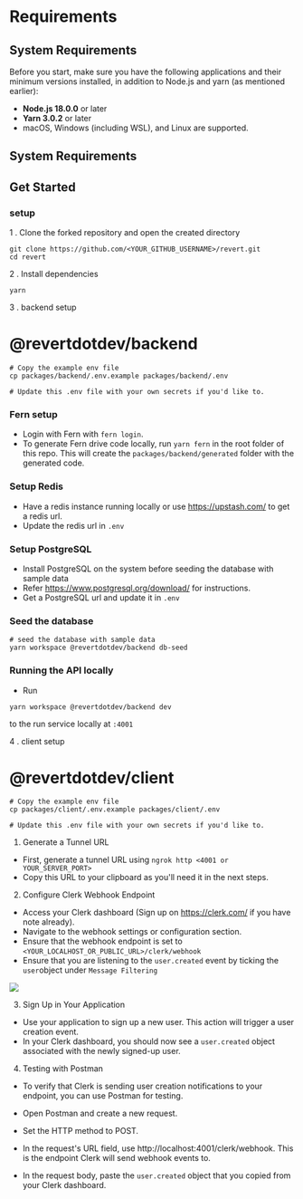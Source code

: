# Requirements
## System Requirements

Before you start, make sure you have the following applications and their minimum versions installed, in addition to Node.js and yarn (as mentioned earlier):

- **Node.js 18.0.0** or later
- **Yarn 3.0.2** or later
- macOS, Windows (including WSL), and Linux are supported.

## System Requirements

## Get Started

### setup


1 . Clone the forked repository and open the created directory

```shell
git clone https://github.com/<YOUR_GITHUB_USERNAME>/revert.git
cd revert

```

2 . Install dependencies

```shell 
yarn
```

3 . backend setup

# @revertdotdev/backend

```shell
# Copy the example env file
cp packages/backend/.env.example packages/backend/.env

# Update this .env file with your own secrets if you'd like to.
```

### Fern setup

-   Login with Fern with `fern login`.
-   To generate Fern drive code locally, run `yarn fern` in the root folder of this repo. This will create the `packages/backend/generated` folder with the generated code.

### Setup Redis

-   Have a redis instance running locally or use https://upstash.com/ to get a redis url.
-   Update the redis url in `.env`

### Setup PostgreSQL

-   Install PostgreSQL on the system before seeding the database with sample data
-   Refer https://www.postgresql.org/download/ for instructions.
-   Get a PostgreSQL url and update it in `.env`

### Seed the database

```shell
# seed the database with sample data
yarn workspace @revertdotdev/backend db-seed
```

### Running the API locally

-   Run 
```shell 
yarn workspace @revertdotdev/backend dev 
``` 
to the run service locally at `:4001`

4 . client setup

# @revertdotdev/client

```shell
# Copy the example env file
cp packages/client/.env.example packages/client/.env

# Update this .env file with your own secrets if you'd like to.
```

1. Generate a Tunnel URL

- First, generate a tunnel URL using `ngrok http <4001 or YOUR_SERVER_PORT>`
- Copy this URL to your clipboard as you'll need it in the next steps.

2. Configure Clerk Webhook Endpoint

- Access your Clerk dashboard (Sign up on https://clerk.com/ if you have note already).
- Navigate to the webhook settings or configuration section.
- Ensure that the webhook endpoint is set to `<YOUR_LOCALHOST_OR_PUBLIC_URL>/clerk/webhook`
- Ensure that you are listening to the `user.created` event by ticking the `user`object under `Message Filtering`



<img
src="https://res.cloudinary.com/dfcnic8wq/image/upload/v1702896296/Revert/Docs/ioj7i0dj97dzcmgb95p2.png"
/>



3. Sign Up in Your Application

 - Use your application to sign up a new user. This action will trigger a user creation event.
 - In your Clerk dashboard, you should now see a `user.created` object associated with the newly signed-up user.

4. Testing with Postman

 - To verify that Clerk is sending user creation notifications to your endpoint, you can use Postman for testing.

 - Open Postman and create a new request.

 - Set the HTTP method to POST.

 - In the request's URL field, use http://localhost:4001/clerk/webhook. This is the endpoint Clerk will send webhook events to.

 - In the request body, paste the `user.created` object that you copied from your Clerk dashboard.

